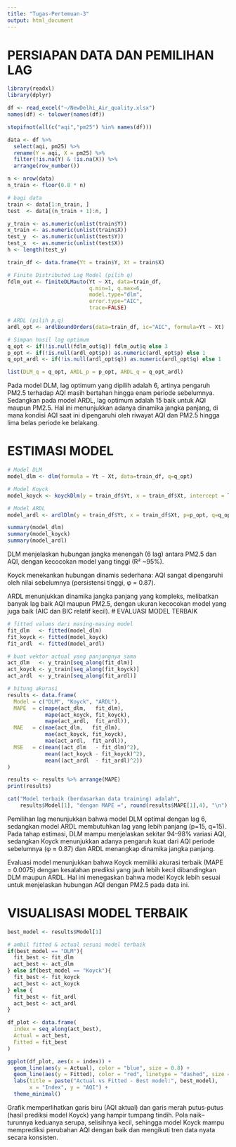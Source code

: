 ```yaml
---
title: "Tugas-Pertemuan-3"
output: html_document
---
```



# PERSIAPAN DATA DAN PEMILIHAN LAG

```r

library(readxl)
library(dplyr)

df <- read_excel("~/NewDelhi_Air_quality.xlsx")
names(df) <- tolower(names(df))

stopifnot(all(c("aqi","pm25") %in% names(df)))

data <- df %>%
  select(aqi, pm25) %>%
  rename(Y = aqi, X = pm25) %>%
  filter(!is.na(Y) & !is.na(X)) %>%
  arrange(row_number())

n <- nrow(data)
n_train <- floor(0.8 * n)

# bagi data
train <- data[1:n_train, ]
test  <- data[(n_train + 1):n, ]

y_train <- as.numeric(unlist(train$Y))
x_train <- as.numeric(unlist(train$X))
test_y  <- as.numeric(unlist(test$Y))
test_x  <- as.numeric(unlist(test$X))
h <- length(test_y)
```

```r
train_df <- data.frame(Yt = train$Y, Xt = train$X)

# Finite Distributed Lag Model (pilih q)
fdlm_out <- finiteDLMauto(Yt ~ Xt, data=train_df,
                          q.min=1, q.max=6,
                          model.type="dlm",
                          error.type="AIC",
                          trace=FALSE)

# ARDL (pilih p,q)
ardl_opt <- ardlBoundOrders(data=train_df, ic="AIC", formula=Yt ~ Xt)

# Simpan hasil lag optimum
q_opt <- if(!is.null(fdlm_out$q)) fdlm_out$q else 3
p_opt <- if(!is.null(ardl_opt$p)) as.numeric(ardl_opt$p) else 1
q_opt_ardl <- if(!is.null(ardl_opt$q)) as.numeric(ardl_opt$q) else 1

list(DLM_q = q_opt, ARDL_p = p_opt, ARDL_q = q_opt_ardl)
```
Pada model DLM, lag optimum yang dipilih adalah 6, artinya pengaruh PM2.5 terhadap AQI masih bertahan hingga enam periode sebelumnya.
Sedangkan pada model ARDL, lag optimum adalah 15 baik untuk AQI maupun PM2.5. Hal ini menunjukkan adanya dinamika jangka panjang, di mana kondisi AQI saat ini dipengaruhi oleh riwayat AQI dan PM2.5 hingga lima belas periode ke belakang.

# ESTIMASI MODEL
```r
# Model DLM
model_dlm <- dlm(formula = Yt ~ Xt, data=train_df, q=q_opt)

# Model Koyck
model_koyck <- koyckDlm(y = train_df$Yt, x = train_df$Xt, intercept = TRUE)

# Model ARDL
model_ardl <- ardlDlm(y = train_df$Yt, x = train_df$Xt, p=p_opt, q=q_opt_ardl)

summary(model_dlm)
summary(model_koyck)
summary(model_ardl)
```
DLM menjelaskan hubungan jangka menengah (6 lag) antara PM2.5 dan AQI, dengan kecocokan model yang tinggi (R² ~95%).

Koyck menekankan hubungan dinamis sederhana: AQI sangat dipengaruhi oleh nilai sebelumnya (persistensi tinggi, φ = 0.87).

ARDL menunjukkan dinamika jangka panjang yang kompleks, melibatkan banyak lag baik AQI maupun PM2.5, dengan ukuran kecocokan model yang juga baik (AIC dan BIC relatif kecil).
# EVALUASI MODEL TERBAIK
```r

# fitted values dari masing-masing model
fit_dlm   <- fitted(model_dlm)
fit_koyck <- fitted(model_koyck)
fit_ardl  <- fitted(model_ardl)

# buat vektor actual yang panjangnya sama
act_dlm   <- y_train[seq_along(fit_dlm)]
act_koyck <- y_train[seq_along(fit_koyck)]
act_ardl  <- y_train[seq_along(fit_ardl)]

# hitung akurasi
results <- data.frame(
  Model = c("DLM", "Koyck", "ARDL"),
  MAPE  = c(mape(act_dlm,   fit_dlm),
            mape(act_koyck, fit_koyck),
            mape(act_ardl,  fit_ardl)),
  MAE   = c(mae(act_dlm,   fit_dlm),
            mae(act_koyck, fit_koyck),
            mae(act_ardl,  fit_ardl)),
  MSE   = c(mean((act_dlm   - fit_dlm)^2),
            mean((act_koyck - fit_koyck)^2),
            mean((act_ardl  - fit_ardl)^2))
)

results <- results %>% arrange(MAPE)
print(results)

cat("Model terbaik (berdasarkan data training) adalah", 
    results$Model[1], "dengan MAPE =", round(results$MAPE[1],4), "\n")
```
Pemilihan lag menunjukkan bahwa model DLM optimal dengan lag 6, sedangkan model ARDL membutuhkan lag yang lebih panjang (p=15, q=15). Pada tahap estimasi, DLM mampu menjelaskan sekitar 94–98% variasi AQI, sedangkan Koyck menunjukkan adanya pengaruh kuat dari AQI periode sebelumnya (φ ≈ 0.87) dan ARDL menangkap dinamika jangka panjang.

Evaluasi model menunjukkan bahwa Koyck memiliki akurasi terbaik (MAPE = 0.0075) dengan kesalahan prediksi yang jauh lebih kecil dibandingkan DLM maupun ARDL. Hal ini menegaskan bahwa model Koyck lebih sesuai untuk menjelaskan hubungan AQI dengan PM2.5 pada data ini.

# VISUALISASI MODEL TERBAIK
```r
best_model <- results$Model[1]

# ambil fitted & actual sesuai model terbaik
if(best_model == "DLM"){
  fit_best <- fit_dlm
  act_best <- act_dlm
} else if(best_model == "Koyck"){
  fit_best <- fit_koyck
  act_best <- act_koyck
} else {
  fit_best <- fit_ardl
  act_best <- act_ardl
}

df_plot <- data.frame(
  index = seq_along(act_best),
  Actual = act_best,
  Fitted = fit_best
)

ggplot(df_plot, aes(x = index)) +
  geom_line(aes(y = Actual), color = "blue", size = 0.8) +
  geom_line(aes(y = Fitted), color = "red", linetype = "dashed", size = 0.8) +
  labs(title = paste("Actual vs Fitted - Best model:", best_model),
       x = "Index", y = "AQI") +
  theme_minimal()
```
Grafik memperlihatkan garis biru (AQI aktual) dan garis merah putus‐putus (hasil prediksi model Koyck) yang hampir tumpang tindih. Pola naik–turunnya keduanya serupa, selisihnya kecil, sehingga model Koyck mampu memprediksi perubahan AQI dengan baik dan mengikuti tren data nyata secara konsisten.

